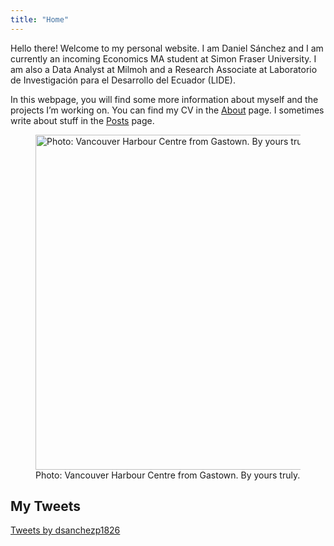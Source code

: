 ```yaml
---
title: "Home"
---
```


Hello there! Welcome to my personal website. I am Daniel Sánchez and I am currently an incoming Economics MA student at Simon Fraser University. I am also a Data Analyst at Milmoh and a Research Associate at Laboratorio de Investigación para el Desarrollo del Ecuador (LIDE).

In this webpage, you will find some more information about myself and the projects I'm working on. You can find my CV in the [About](about.qmd) page. I sometimes write about stuff in the [Posts](posts_home.qmd) page.

![Photo: Vancouver Harbour Centre from Gastown. By yours truly.](icon.jpeg){fig-align="center" width="536"}

## My Tweets

<a class="twitter-timeline" data-theme="dark" href="https://twitter.com/daniel_ec18?ref_src=twsrc%5Etfw">Tweets by dsanchezp1826</a>

```{=html}
<script async src="https://platform.twitter.com/widgets.js" charset="utf-8"></script>
```
